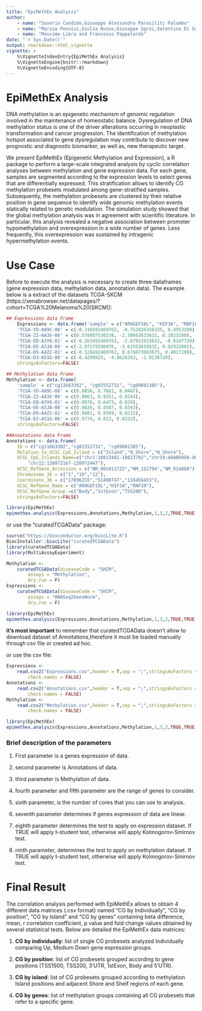 ```yaml
---
title: "EpiMethEx Analysis"
author: 
    - name: "Saverio Candido,Giuseppe Alessandro Parasiliti Palumbo"
    - name: "Marzio Pennisi,Giulia Russo,Giuseppe Sgroi,Valentina Di Salvatore"
    - name: "Massimo Libra and Francesco Pappalardo"
date: "`r Sys.Date()`"
output: rmarkdown::html_vignette
vignette: >
    %\VignetteIndexEntry{EpiMethEx Analysis}
    %\VignetteEngine{knitr::rmarkdown}
    %\VignetteEncoding{UTF-8}
---
```

# EpiMethEx Analysis

DNA methylation is an epigenetic mechanism of genomic regulation involved in the
maintenance of homeostatic balance. Dysregulation of DNA methylation status is 
one of the driver alterations occurring in neoplastic transformation and cancer 
progression. The identification of methylation hotspot associated to gene 
dysregulation may contribute to discover new prognostic and diagnostic 
biomarker, as well as, new therapeutic target.

We present EpiMethEx (Epigenetic Methylation and Expression), a R package to 
perform a large-scale integrated analysis by cyclic correlation analyses 
between methylation and gene expression data. For each gene, samples are 
segmented according to the expression levels to select genes that are 
differentially expressed. This stratification allows to identify CG 
methylation probesets modulated among gene-stratified samples. 
Subsequently, the methylation probesets are clustered by their relative 
position in gene sequence to identify wide genomic methylation events 
statically related to genetic modulation. The simulation study showed that 
the global methylation analysis was in agreement with scientific literature. 
In particular, this analysis revealed a negative association between promoter
hypomethylation and overexpression in a wide number of genes. Less frequently, 
this overexpression was sustained by intragenic hypermethylation events.

# Use Case
Before to execute the analysis is necessary to create three 
dataframes (gene expression data, methylation data, annotation data). 
The example below is a extract of the datasets TCGA-SKCM
(https://xenabrowser.net/datapages/?cohort=TCGA%20Melanoma%20(SKCM)):

```r
## Expressions data Frame
    Expressions <- data.frame('sample' = c("ARHGEF10L", "HIF3A", "RNF10"),
    'TCGA-YD-A89C-06' = c(-0.746592469762, -0.753826336325, 0.4953280),
    'TCGA-Z2-AA3V-06' = c(0.578807530238, -2.30662633632, 0.1023280),
    'TCGA-EB-A3Y6-01' = c(-0.363492469762, -2.67922633632, -0.6147720),
    'TCGA-EE-A3JA-06' = c(-2.97279246976, -3.61932633632, 0.02932801),
    'TCGA-D9-A4Z2-01' = c(-0.128492469762, 0.679073663675, 0.4017280),
    'TCGA-D3-A51G-06' = c(-0.4299925, -4.0626263, -1.0136720),
    stringsAsFactors=FALSE)

## Methylation data Frame
Methylation <- data.frame(
    'sample' = c("cg11663302", "cg01552731", "cg09081385"),
    'TCGA-YD-A89C-06' = c(0.9856, 0.7681, 0.0407),
    'TCGA-Z2-AA3V-06' = c(0.9863, 0.8551, 0.0244),
    'TCGA-EB-A3Y6-01' = c(0.9876, 0.6473, 0.028),
    'TCGA-EE-A3JA-06' = c(0.9826, 0.4587, 0.0343),
    'TCGA-D9-A4Z2-01' = c(0.9881, 0.8509, 0.0215),
    'TCGA-D3-A51G-06' = c(0.9774, 0.813, 0.0332),
    stringsAsFactors=FALSE)

##Annotations data Frame
Annotations <- data.frame(
    ID = c("cg11663302","cg01552731", "cg09081385"),
    Relation_to_UCSC_CpG_Island = c("Island","N_Shore","N_Shore"),
    UCSC_CpG_Islands_Name=c("chr1:18023481-18023792","chr19:46806998-46807617",
        "chr12:120972167-120972447"),
    UCSC_RefGene_Accession = c("NM_001011722","NM_152794","NM_014868"),
    Chromosome_36 = c("1","19","12"),
    Coordinate_36 = c("17896255","51498747","119456453"),
    UCSC_RefGene_Name = c("ARHGEF10L","HIF3A","RNF10"),
    UCSC_RefGene_Group =c("Body","1stExon","TSS200"),
    stringsAsFactors=FALSE)

library(EpiMethEx)
epimethex.analysis(Expressions,Annotations,Methylation,1,3,2,TRUE,TRUE,FALSE)
```
or use the "curatedTCGAData" package:
```r
source("https://bioconductor.org/biocLite.R")
BiocInstaller::biocLite("curatedTCGAData")
library(curatedTCGAData)
library(MultiAssayExperiment)

Methylation <-
    curatedTCGAData(diseaseCode = "SKCM",
        assays = "Methylation",
        dry.run = F)
Expressions <-
    curatedTCGAData(diseaseCode = "SKCM",
        assays = "RNASeq2GeneNorm",
        dry.run = F)

library(EpiMethEx)
epimethex.analysis(Expressions,Annotations,Methylation,1,3,2,TRUE,TRUE,FALSE)
```
**it's most important** to remember that curatedTCGAData doesn't allow to 
download dataset of Annotations,therefore it must be loaded manually 
through csv file or created ad hoc.

or use the csv file:

```r
Expressions <-
    read.csv2("Expressions.csv",header = T,sep = ";",stringsAsFactors = FALSE,
        check.names = FALSE)
Annotations <-
    read.csv2("Annotations.csv",header = T,sep = ";",stringsAsFactors = FALSE,
        check.names = FALSE)
Methylation <-
    read.csv2("Methylation.csv",header = T,sep = ";",stringsAsFactors = FALSE,
        check.names = FALSE)

library(EpiMethEx)
epimethex.analysis(Expressions,Annotations,Methylation,1,3,2,TRUE,TRUE,FALSE)
```

### Brief description of the parameters
1. First parameter is a genes expression of data.

2. second parameter is Annotations of data.

3. third parameter is Methylation of data.

4. fourth parameter and  fifth parameter are the range of genes to consider.

5. sixth parameter, is the number of cores that you can use to analysis.

6. seventh parameter determines if genes expression of data are linear.

7. eighth parameter determines the test to apply on expression dataset. 
If TRUE will apply t-student test, otherwise will apply Kolmogorov-Smirnov test.

8. ninth parameter, determines the test to apply on methylation dataset.
If TRUE will apply t-student test, otherwise will apply Kolmogorov-Smirnov test.

# Final Result

The correlation analysis performed with EpiMethEx allows to obtain 4 different
data matrices (.csv format) named “CG by Individually”, “CG by position”,
“CG by Island” and “CG by genes” containing beta difference, mean,
r correlation coefficient, p value and fold change values obtained
by several statistical tests. Below are detailed the EpiMethEx data matrices:

1. **CG by individually**: list of single CG probesets analyzed Individually 
comparing Up, Medium Down gene expression groups. 

2. **CG by position**: list of CG probesets grouped according to gene positions
(TSS1500, TSS200, 3’UTR, 1stExon, Body and 5’UTR).

3. **CG by island**: list of CG probesets grouped according to methylation 
Island positions and adjacent Shore and Shelf regions of each gene.

4. **CG by genes**: list of methylation groups containing all CG probesets 
that refer to a specific gene.

